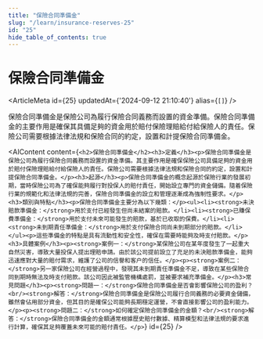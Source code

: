 ```yaml
---
title: "保險合同準備金"
slug: "/learn/insurance-reserves-25"
id: "25"
hide_table_of_contents: true
---
```



# 保險合同準備金

<ArticleMeta id={25} updatedAt={'2024-09-12 21:10:40'} alias={`[]`} />
<div className='border-solid border-b border-t-0 my-4 border-[var(--ifm-color-gray-300)]' />

保險合同準備金是保險公司為履行保險合同義務而設置的資金準備。保險合同準備金的主要作用是確保其具備足夠的資金用於賠付保險理賠給付給保險人的責任。保險公司需要根據法律法規和保險合同的約定，設置和計提保險合同準備金。

<AIContent content={`<h2>保險合同準備金</h2><h3>定義</h3><p>保險合同準備金是保險公司為履行保險合同義務而設置的資金準備。其主要作用是確保保險公司具備足夠的資金用於賠付保險理賠給付給保險人的責任。保險公司需要根據法律法規和保險合同的約定，設置和計提保險合同準備金。</p><h3>起源</h3><p>保險合同準備金的概念起源於保險行業的發展初期，當時保險公司為了確保能夠履行對投保人的賠付責任，開始設立專門的資金儲備。隨着保險行業的規範化和法律法規的完善，保險合同準備金的設立和管理逐漸成為強制性要求。</p><h3>類別與特點</h3><p>保險合同準備金主要分為以下幾類：</p><ul><li><strong>未決賠款準備金：</strong>用於支付已經發生但尚未結案的賠款。</li><li><strong>已賺保費準備金：</strong>用於支付未來可能發生的賠款，基於已收取的保費。</li><li><strong>未到期責任準備金：</strong>用於支付保險合同尚未到期部分的賠款。</li></ul><p>這些準備金的特點是具有流動性和安全性，確保在需要時能夠及時支付賠款。</p><h3>具體案例</h3><p><strong>案例一：</strong>某保險公司在某年度發生了一起重大自然災害，導致大量投保人提出理賠申請。由於該公司提前設立了充足的未決賠款準備金，能夠迅速應對大量的賠付需求，維護了公司的信譽和客户的信任。</p><p><strong>案例二：</strong>另一家保險公司在經營過程中，發現其未到期責任準備金不足，導致在某些保險合同到期時無法及時支付賠款。該公司因此被監管機構處罰，並被要求補充準備金。</p><h3>常見問題</h3><p><strong>問題一：</strong>保險合同準備金是否會影響保險公司的盈利？<br/><strong>解答：</strong>保險合同準備金是保險公司履行合同義務的必要資金儲備，雖然會佔用部分資金，但其目的是確保公司能夠長期穩定運營，不會直接影響公司的盈利能力。</p><p><strong>問題二：</strong>如何確定保險合同準備金的金額？<br/><strong>解答：</strong>保險合同準備金的金額通常根據歷史賠付數據、精算模型和法律法規的要求進行計算，確保其足夠覆蓋未來可能的賠付責任。</p>`} id={25} />
